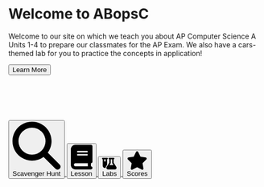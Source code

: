 <script src="https://kit.fontawesome.com/194976a1d5.js" crossorigin="anonymous"></script>

<html>
<body class="indexBackground">

<div class="text-box" style="margin-bottom:90px;">
  <h1>Welcome to ABopsC</h1>
  <span>Welcome to our site on which we teach you about AP Computer Science A Units 1-4 to prepare our classmates for the AP Exam. 
      We also have a cars-themed lab for you to practice the concepts in application!</span>
  
  <a href="../temp/pages/about.html"><button class="btn">Learn More</button></a>
</div>

<div class="tileContainer">

<a href="../temp/pages/scavenger.html">
  <button class="homeTile btn">
    <svg xmlns="http://www.w3.org/2000/svg" viewBox="0 0 512 512" class="icon"><path d="M416 208c0 45.9-14.9 88.3-40 122.7L502.6 457.4c12.5 12.5 12.5 32.8 0 45.3s-32.8 12.5-45.3 0L330.7 376c-34.4 25.2-76.8 40-122.7 40C93.1 416 0 322.9 0 208S93.1 0 208 0S416 93.1 416 208zM208 352a144 144 0 1 0 0-288 144 144 0 1 0 0 288z"/></svg><br>
    <span>Scavenger Hunt</span>
  </button>
</a>
<a href="../temp/pages/lesson.html">
  <button class="homeTile btn">
    <svg xmlns="http://www.w3.org/2000/svg" viewBox="0 0 448 512" class="icon"><path d="M96 0C43 0 0 43 0 96V416c0 53 43 96 96 96H384h32c17.7 0 32-14.3 32-32s-14.3-32-32-32V384c17.7 0 32-14.3 32-32V32c0-17.7-14.3-32-32-32H384 96zm0 384H352v64H96c-17.7 0-32-14.3-32-32s14.3-32 32-32zm32-240c0-8.8 7.2-16 16-16H336c8.8 0 16 7.2 16 16s-7.2 16-16 16H144c-8.8 0-16-7.2-16-16zm16 48H336c8.8 0 16 7.2 16 16s-7.2 16-16 16H144c-8.8 0-16-7.2-16-16s7.2-16 16-16z"/></svg><br>
    <span>Lesson</span>
  </button>
</a>
<a href="../temp/pages/labs.html">
  <button class="homeTile btn">
    <svg xmlns="http://www.w3.org/2000/svg" viewBox="0 0 640 512" class="icon"><path d="M175 389.4c-9.8 16-15 34.3-15 53.1c-10 3.5-20.8 5.5-32 5.5c-53 0-96-43-96-96V64C14.3 64 0 49.7 0 32S14.3 0 32 0H96h64 64c17.7 0 32 14.3 32 32s-14.3 32-32 32V309.9l-49 79.6zM96 64v96h64V64H96zM352 0H480h32c17.7 0 32 14.3 32 32s-14.3 32-32 32V214.9L629.7 406.2c6.7 10.9 10.3 23.5 10.3 36.4c0 38.3-31.1 69.4-69.4 69.4H261.4c-38.3 0-69.4-31.1-69.4-69.4c0-12.8 3.6-25.4 10.3-36.4L320 214.9V64c-17.7 0-32-14.3-32-32s14.3-32 32-32h32zm32 64V224c0 5.9-1.6 11.7-4.7 16.8L330.5 320h171l-48.8-79.2c-3.1-5-4.7-10.8-4.7-16.8V64H384z"/></svg><br>
    <span>Labs</span>
  </button>
</a>
<a href="../temp/pages/scoring.html">
  <button class="homeTile btn">
    <svg xmlns="http://www.w3.org/2000/svg" viewBox="0 0 576 512" class="icon"><path d="M316.9 18C311.6 7 300.4 0 288.1 0s-23.4 7-28.8 18L195 150.3 51.4 171.5c-12 1.8-22 10.2-25.7 21.7s-.7 24.2 7.9 32.7L137.8 329 113.2 474.7c-2 12 3 24.2 12.9 31.3s23 8 33.8 2.3l128.3-68.5 128.3 68.5c10.8 5.7 23.9 4.9 33.8-2.3s14.9-19.3 12.9-31.3L438.5 329 542.7 225.9c8.6-8.5 11.7-21.2 7.9-32.7s-13.7-19.9-25.7-21.7L381.2 150.3 316.9 18z"/></svg><br>
    <span>Scores</span>
  </button>
</a>

</div>

</body>
</html>

